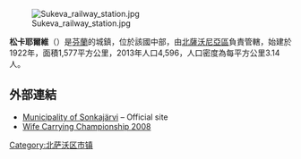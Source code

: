 [[Image:Sukeva_railway_station.jpg|right]]

'''松卡耶爾維'''（{{lang-fi|'''Sonkajärvi'''}}）是[[芬蘭|芬蘭]]的城鎮，位於該國中部，由[[北薩沃尼亞區|北薩沃尼亞區]]負責管轄，始建於1922年，面積1,577平方公里，2013年人口4,596，人口密度為每平方公里3.14人。

==外部連結==
* [http://www.sonkajarvi.fi/ Municipality of Sonkajärvi] – Official site {{fi icon}}
* [https://web.archive.org/web/20070227175307/http://www.sonkajarvi.fi/?deptid=15226  Wife Carrying Championship 2008]
 
{{Finland-geo-stub}}
[[Category:北萨沃区市镇|Category:北萨沃区市镇]]